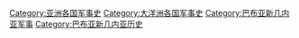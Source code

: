 {{noteTA
|G1=地名
}}

[[Category:亚洲各国军事史|Category:亚洲各国军事史]]
[[Category:大洋洲各国军事史|Category:大洋洲各国军事史]]
[[Category:巴布亚新几内亚军事|Category:巴布亚新几内亚军事]]
[[Category:巴布亚新几内亚历史|Category:巴布亚新几内亚历史]]